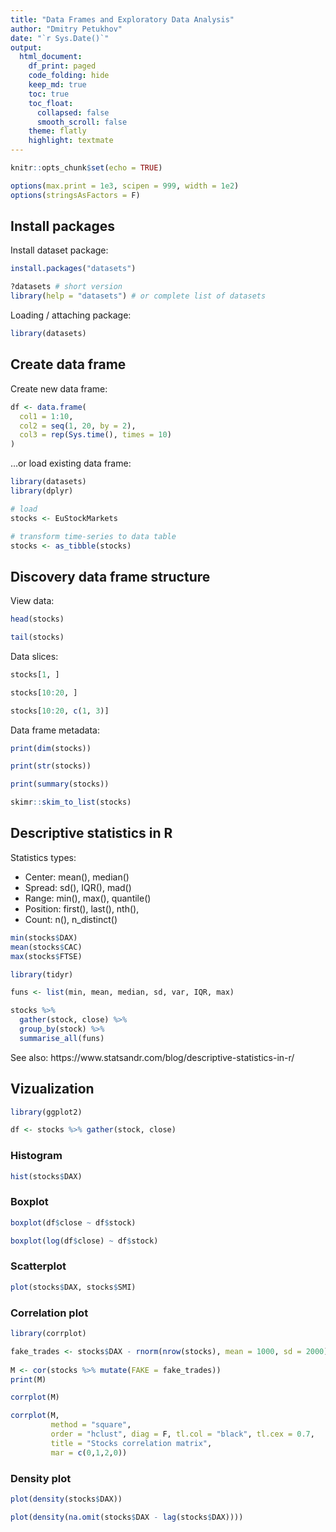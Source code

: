 ```yaml
---
title: "Data Frames and Exploratory Data Analysis"
author: "Dmitry Petukhov"
date: "`r Sys.Date()`"
output: 
  html_document:
    df_print: paged
    code_folding: hide
    keep_md: true
    toc: true
    toc_float:
      collapsed: false
      smooth_scroll: false
    theme: flatly
    highlight: textmate
---
```


```r
knitr::opts_chunk$set(echo = TRUE)
```

```r
options(max.print = 1e3, scipen = 999, width = 1e2)
options(stringsAsFactors = F)
```



## Install packages

Install dataset package:
```r
install.packages("datasets") 

?datasets # short version
library(help = "datasets") # or complete list of datasets
```

Loading / attaching package:
```r
library(datasets)
```



## Create data frame

Create new data frame:
```r
df <- data.frame(
  col1 = 1:10,
  col2 = seq(1, 20, by = 2),
  col3 = rep(Sys.time(), times = 10)
)
```

...or load existing data frame:

```r
library(datasets)
library(dplyr)

# load
stocks <- EuStockMarkets 

# transform time-series to data table
stocks <- as_tibble(stocks)
```



## Discovery data frame structure

View data:
```r
head(stocks)

tail(stocks)
```


Data slices:
```r
stocks[1, ]

stocks[10:20, ]

stocks[10:20, c(1, 3)]
```


Data frame metadata:
```r
print(dim(stocks))

print(str(stocks))

print(summary(stocks))

skimr::skim_to_list(stocks)

```

## Descriptive statistics in R

Statistics types:

- Center: mean(), median()
- Spread: sd(), IQR(), mad()
- Range: min(), max(), quantile()
- Position: first(), last(), nth(),
- Count: n(), n_distinct()



```r
min(stocks$DAX)
mean(stocks$CAC)
max(stocks$FTSE)
```


```r
library(tidyr)

funs <- list(min, mean, median, sd, var, IQR, max)

stocks %>% 
  gather(stock, close) %>% 
  group_by(stock) %>% 
  summarise_all(funs)
```

See also: https://www.statsandr.com/blog/descriptive-statistics-in-r/ 


## Vizualization
```r
library(ggplot2)

df <- stocks %>% gather(stock, close)
```

### Histogram

```r
hist(stocks$DAX)
```



### Boxplot

```r
boxplot(df$close ~ df$stock)

boxplot(log(df$close) ~ df$stock)
```



### Scatterplot
```r
plot(stocks$DAX, stocks$SMI)
```


### Correlation plot
```r
library(corrplot)

fake_trades <- stocks$DAX - rnorm(nrow(stocks), mean = 1000, sd = 2000)
              
M <- cor(stocks %>% mutate(FAKE = fake_trades))
print(M)

corrplot(M)

```

```r
corrplot(M,
         method = "square",
         order = "hclust", diag = F, tl.col = "black", tl.cex = 0.7,
         title = "Stocks correlation matrix",
         mar = c(0,1,2,0))
```


### Density plot

```r
plot(density(stocks$DAX))

plot(density(na.omit(stocks$DAX - lag(stocks$DAX))))
```








